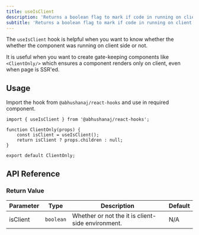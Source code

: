 ```yaml
---
title: useIsClient
description: 'Returns a boolean flag to mark if code in running on client side.'
subtitle: 'Returns a boolean flag to mark if code in running on client side.'
---
```



The `useIsClient` hook is helpful when you want to know whether the whether the component was running on client side or not.

It is useful when you want to create gate-keeping components like `<ClientOnly/>` which ensures a component renders only on client, even when page is SSR'ed.

<DemoWrapper title="useIsClient">
	<Example client:load />
</DemoWrapper>

## Usage

Import the hook from `@abhushanaj/react-hooks` and use in required component.

```tsx title="./src/ClientOnly.tsx" ins={1,4}
import { useIsClient } from '@abhushanaj/react-hooks';

function ClientOnly(props) {
	const isClient = useIsClient();
	return isClient ? props.children : null;
}

export default ClientOnly;
```

## API Reference

### Return Value

| Parameter | Type      | Description                                       | Default |
| --------- | --------- | ------------------------------------------------- | ------- |
| isClient  | `boolean` | Whether or not the it is client-side environment. | N/A     |
